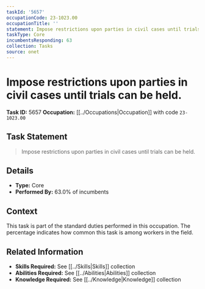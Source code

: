 ```yaml
---
taskId: '5657'
occupationCode: 23-1023.00
occupationTitle: ''
statement: Impose restrictions upon parties in civil cases until trials can be held.
taskType: Core
incumbentsResponding: 63
collection: Tasks
source: onet
---
```

# Impose restrictions upon parties in civil cases until trials can be held.

**Task ID:** 5657
**Occupation:** [[../Occupations|Occupation]] with code `23-1023.00`

## Task Statement

> Impose restrictions upon parties in civil cases until trials can be held.

## Details

- **Type:** Core
- **Performed By:** 63.0% of incumbents

## Context

This task is part of the standard duties performed in this occupation. The percentage indicates how common this task is among workers in the field.

## Related Information

- **Skills Required:** See [[../Skills|Skills]] collection
- **Abilities Required:** See [[../Abilities|Abilities]] collection
- **Knowledge Required:** See [[../Knowledge|Knowledge]] collection
